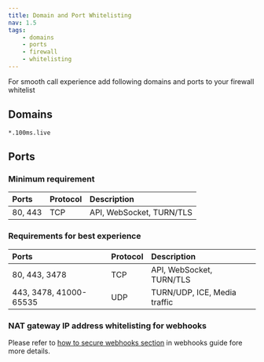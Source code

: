 ```yaml
---
title: Domain and Port Whitelisting
nav: 1.5
tags:
    - domains
    - ports
    - firewall
    - whitelisting
---
```


<Content alias="domainsAndPorts" />

For smooth call experience add following domains and ports to your firewall whitelist

## Domains

`*.100ms.live`

## Ports

### Minimum requirement

| Ports   | Protocol | Description              |
| :------ | :------- | :----------------------- |
| 80, 443 | TCP      | API, WebSocket, TURN/TLS |

### Requirements for best experience

| Ports                  | Protocol | Description                  |
| :--------------------- | :------- | :--------------------------- |
| 80, 443, 3478          | TCP      | API, WebSocket, TURN/TLS     |
| 443, 3478, 41000-65535 | UDP      | TURN/UDP, ICE, Media traffic |

### NAT gateway IP address whitelisting for webhooks

Please refer to [how to secure webhooks section](/server-side/v2/introduction/webhook#how-to-secure-webhooks) in webhooks guide fore more details.
